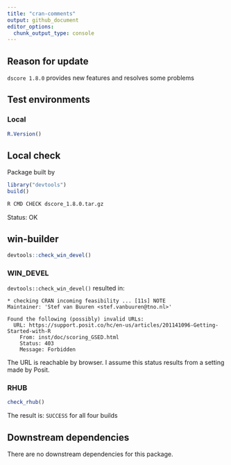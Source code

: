 ```yaml
---
title: "cran-comments"
output: github_document
editor_options: 
  chunk_output_type: console
---
```


## Reason for update

`dscore 1.8.0` provides new features and resolves some problems

## Test environments

### Local

```r
R.Version()
```

## Local check

Package built by

```r
library("devtools")
build()
```

```bash
R CMD CHECK dscore_1.8.0.tar.gz
```

Status: OK

## win-builder

```r
devtools::check_win_devel()
```

### WIN_DEVEL

`devtools::check_win_devel()` resulted in:

```
* checking CRAN incoming feasibility ... [11s] NOTE
Maintainer: 'Stef van Buuren <stef.vanbuuren@tno.nl>'

Found the following (possibly) invalid URLs:
  URL: https://support.posit.co/hc/en-us/articles/201141096-Getting-Started-with-R
    From: inst/doc/scoring_GSED.html
    Status: 403
    Message: Forbidden
```

The URL is reachable by browser. I assume this status results from a setting made by Posit.

### RHUB

```r
check_rhub()
```

The result is: `SUCCESS` for all four builds


## Downstream dependencies

There are no downstream dependencies for this package.
